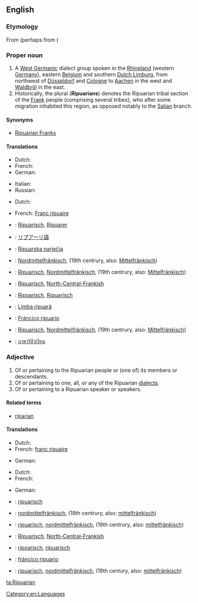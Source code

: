 ==English==
{{wikipedia|Ripuarian Franks}}

===Etymology===
From {{etyl|ML.|en}} {{term|Ripuarius}} (perhaps from {{etyl|la|en}} {{term|ripa||lang=la|river bank}}) {{suffix||an}}
{{wikipedia|Ripuarian (language)}}

===Proper noun===
{{en-proper noun|Ripuarians}}

# A [[West Germanic]] dialect group spoken in the [[Rhineland]] (western [[Germany]]), eastern [[Belgium]] and southern [[Dutch Limburg]], from northwest of [[Düsseldorf]] and [[Cologne]] to [[Aachen]] in the west and [[Waldbröl]] in the east.
# Historically, the plural ('''Ripuarians''') denotes the Ripuarian tribal section of the [[Frank]] people (comprising several tribes), who after some migration inhabited this region, as opposed notably to the [[Salian]] branch.

====Synonyms====
* {{sense|people}} [[Ripuarian Franks]]

====Translations====
{{trans-top|West Germanic dialect}}
* Dutch: {{t+|nl|Ripuarisch|n}}
* French: {{t+|fr|francique ripuaire}}
* German: {{t-|de|Ripuarisch|n}}
{{trans-mid}}
* Italian: {{t-|it|ripuario|m}}
* Russian: {{t|ru|Рипуарский язык|m|tr=ripuárskij jazýk}}
{{trans-bottom}}

{{trans-top|member of a section of the Frankish people}}
* Dutch: {{t-|nl|Ripuariër|m}}
{{trans-mid}}
* French: [[Franc ripuaire]]
{{trans-bottom}}

{{checktrans-top}}
* {{ttbc|bar}}: [[Ripuarisch]], [[Ripuarer]]
* {{ttbc|ja}}: [[リプアーリ語]]
* {{ttbc|sh}}: [[Ripuarska narječja]]
* {{ttbc|de}}: [[Nordmittelfränkisch]], (19th centrury, also: [[Mittelfränkisch]])
* {{ttbc|nds}}: [[Ripuarisch]], [[Nordmittelfränkisch]], (19th centrury, also: [[Mittelfränkisch]])
{{trans-mid}}
* {{ttbc|pdc}}: [[Ripuarisch]], [[North-Central-Frankish]]
* {{ttbc|ksh}}: [[Ripoarisch]], [[Ripuarisch]]
* {{ttbc|ro}}: [[Limba ripuară]]
* {{ttbc|es}}: [[Fráncico ripuario]]
* {{ttbc|Swiss German}}: [[Ripuarisch]], [[Nordmittelfränkisch]], (19th centrury, also: [[Mittelfränkisch]])
* {{ttbc|th}}: [[ภาษาริปัวเรียน]]
{{trans-bottom}}

===Adjective===
{{en-adj}}

# Of or pertaining to the Ripuarian people or (one of) its members or descendants.
# Of or pertaining to one, all, or any of the Ripuarian [[dialect]]s.
# Of or pertaining to a Ripuarian speaker or speakers.

====Related terms====
* [[riparian]]

====Translations====
{{trans-top|pertaining to a/the tribal Ripuarian(s)}}
* Dutch: {{t+|nl|Ripuarisch}}
* French: [[franc ripuaire]]
{{trans-mid}}
* German: {{t|de|ripuarisch}}
{{trans-bottom}}

{{trans-top|pertaining to language}}
* Dutch: {{t+|nl|Ripuarisch}}
* French: {{t+|fr|francique ripuaire}}
{{trans-mid}}
* German: {{t|de|ripuarisch}}
{{trans-bottom}}

{{trans-top|pertaining to Ripuarian speaker(s)}}
{{trans-mid}}
{{trans-bottom}}

{{checktrans-top}}
* {{ttbc|bar}}: [[ripuarisch]]
* {{ttbc|de}}: [[nordmittelfränkisch]], (19th centrury, also: [[mittelfränkisch]])
* {{ttbc|nds}}: [[ripuarisch]], [[nordmittelfränkisch]], (19th centrury, also: [[mittelfränkisch]])
* {{ttbc|pdc}}: [[Ripuarisch]], [[North-Central-Frankish]]
{{trans-mid}}
* {{ttbc|ksh}}: [[ripoarisch]], [[ripuarisch]]
* {{ttbc|es}}: [[fráncico ripuario]]
* {{ttbc|Swiss German}}: [[ripuarisch]], [[nordmittelfränkisch]], (19th century, also: [[mittelfränkisch]])
{{trans-bottom}}

[[Category:en:Languages]]

[[ta:Ripuarian]]